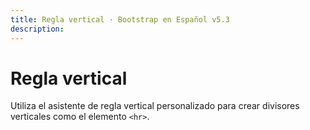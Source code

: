 ```yaml
---
title: Regla vertical · Bootstrap en Español v5.3
description: 
---
```


# Regla vertical

Utiliza el asistente de regla vertical personalizado para crear divisores verticales como el elemento `<hr>`.